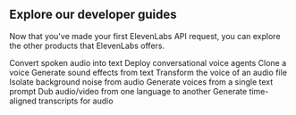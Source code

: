 ## Explore our developer guides

Now that you've made your first ElevenLabs API request, you can explore the other products that ElevenLabs offers.

<CardGroup cols={3}>
  <Card title="Speech to Text" icon="duotone pen-clip" href="/docs/developer-guides/cookbooks/speech-to-text/quickstart">
    Convert spoken audio into text
  </Card>
  <Card title="Conversational AI" icon="duotone comments" href="/docs/developer-guides/cookbooks/conversational-ai/quickstart">
    Deploy conversational voice agents
  </Card>
  <Card title="Voice cloning" icon="duotone clone" href="/docs/developer-guides/cookbooks/voice-cloning/quickstart">
    Clone a voice
  </Card>
  <Card title="Sound effects" icon="duotone explosion" href="/docs/developer-guides/cookbooks/sound-effects/quickstart">
    Generate sound effects from text
  </Card>
  <Card title="Voice changer" icon="duotone microphone" href="/docs/developer-guides/cookbooks/voice-changer/quickstart">
    Transform the voice of an audio file
  </Card>
  <Card title="Voice isolator" icon="duotone ear" href="/docs/developer-guides/cookbooks/voice-isolator/quickstart">
    Isolate background noise from audio
  </Card>
  <Card title="Voice design" icon="duotone paint-brush" href="/docs/developer-guides/cookbooks/voice-design/quickstart">
    Generate voices from a single text prompt
  </Card>
  <Card title="Dubbing" icon="duotone language" href="/docs/developer-guides/cookbooks/dubbing/quickstart">
    Dub audio/video from one language to another
  </Card>
  <Card title="Forced alignment" icon="duotone pen-clip" href="/docs/developer-guides/cookbooks/forced-alignment/quickstart">
    Generate time-aligned transcripts for audio
  </Card>
</CardGroup>